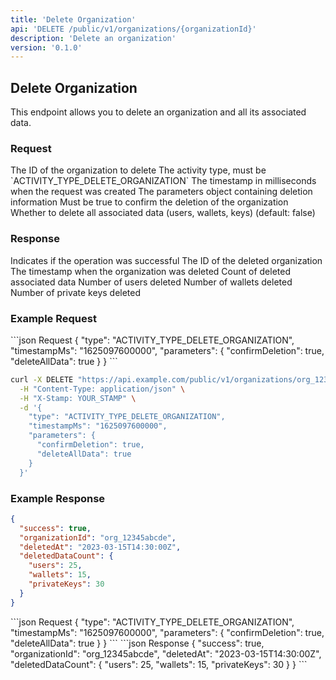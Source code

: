 ```yaml
---
title: 'Delete Organization'
api: 'DELETE /public/v1/organizations/{organizationId}'
description: 'Delete an organization'
version: '0.1.0'
---
```


## Delete Organization

This endpoint allows you to delete an organization and all its associated data.

### Request

<ParamField path="organizationId" type="string" required>
  The ID of the organization to delete
</ParamField>

<ParamField body="type" type="string" required>
  The activity type, must be `ACTIVITY_TYPE_DELETE_ORGANIZATION`
</ParamField>

<ParamField body="timestampMs" type="string" required>
  The timestamp in milliseconds when the request was created
</ParamField>

<ParamField body="parameters" type="object" required>
  The parameters object containing deletion information
</ParamField>

<ParamField body="parameters.confirmDeletion" type="boolean" required>
  Must be true to confirm the deletion of the organization
</ParamField>

<ParamField body="parameters.deleteAllData" type="boolean">
  Whether to delete all associated data (users, wallets, keys) (default: false)
</ParamField>

### Response

<ResponseField name="success" type="boolean">
  Indicates if the operation was successful
</ResponseField>

<ResponseField name="organizationId" type="string">
  The ID of the deleted organization
</ResponseField>

<ResponseField name="deletedAt" type="string">
  The timestamp when the organization was deleted
</ResponseField>

<ResponseField name="deletedDataCount" type="object">
  Count of deleted associated data
</ResponseField>

<ResponseField name="deletedDataCount.users" type="number">
  Number of users deleted
</ResponseField>

<ResponseField name="deletedDataCount.wallets" type="number">
  Number of wallets deleted
</ResponseField>

<ResponseField name="deletedDataCount.privateKeys" type="number">
  Number of private keys deleted
</ResponseField>

### Example Request

<CodeGroup>
```json Request
{
  "type": "ACTIVITY_TYPE_DELETE_ORGANIZATION",
  "timestampMs": "1625097600000",
  "parameters": {
    "confirmDeletion": true,
    "deleteAllData": true
  }
}
```

```bash cURL
curl -X DELETE "https://api.example.com/public/v1/organizations/org_12345abcde" \
  -H "Content-Type: application/json" \
  -H "X-Stamp: YOUR_STAMP" \
  -d '{
    "type": "ACTIVITY_TYPE_DELETE_ORGANIZATION",
    "timestampMs": "1625097600000",
    "parameters": {
      "confirmDeletion": true,
      "deleteAllData": true
    }
  }'
```
</CodeGroup>

### Example Response

```json
{
  "success": true,
  "organizationId": "org_12345abcde",
  "deletedAt": "2023-03-15T14:30:00Z",
  "deletedDataCount": {
    "users": 25,
    "wallets": 15,
    "privateKeys": 30
  }
}
```

<RequestExample>
```json Request
{
  "type": "ACTIVITY_TYPE_DELETE_ORGANIZATION",
  "timestampMs": "1625097600000",
  "parameters": {
    "confirmDeletion": true,
    "deleteAllData": true
  }
}
```
</RequestExample>

<ResponseExample>
```json Response
{
  "success": true,
  "organizationId": "org_12345abcde",
  "deletedAt": "2023-03-15T14:30:00Z",
  "deletedDataCount": {
    "users": 25,
    "wallets": 15,
    "privateKeys": 30
  }
}
```
</ResponseExample>
